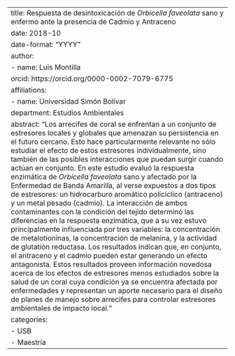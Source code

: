 ---
title: Respuesta de desintoxicación de *Orbicella faveolata* sano y enfermo ante la presencia de Cadmio y Antraceno
date: 2018-10
date-format: "YYYY"
author: 
    - name: Luis Montilla
      orcid: https://orcid.org/0000-0002-7079-6775
      affiliations:
        - name: Universidad Simón Bolívar
          department: Estudios Ambientales
abstract: "Los arrecifes de coral se enfrentan a un conjunto de estresores locales y globales que amenazan su persistencia en el futuro cercano. Esto hace particularmente relevante no sólo estudiar el efecto de estos estresores individualmente, sino también de las posibles interacciones que puedan surgir cuando actúan en conjunto. En este estudio evaluó la respuesta enzimática de *Orbicella faveolata* sano y afectado por la Enfermedad de Banda Amarilla, al verse expuestos a dos tipos de estresores: un hidrocarburo aromático policíclico (antraceno) y un metal pesado (cadmio). La interacción de ambos contaminantes con la condición del tejido determinó las diferencias en la respuesta enzimática, que a su vez estuvo principalmente influenciada por tres variables: la concentración de metalotioninas, la concentración de melanina, y la actividad de glutatión reductasa. Los resultados indican que, en conjunto, el antraceno y el cadmio pueden estar generando un efecto antagonista. Estos resultados proveen información novedosa acerca de los efectos de estresores menos estudiados sobre la salud de un coral cuya condición ya se encuentra afectada por enfermedades y representan un aporte necesario para el diseño de planes de manejo sobre arrecifes para controlar estresores ambientales de impacto local."
categories: 
    - USB
    - Maestría
---